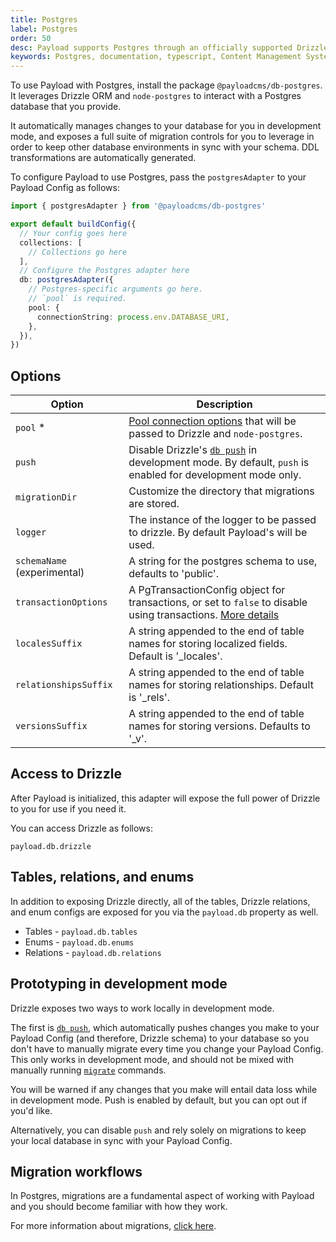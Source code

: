 ```yaml
---
title: Postgres
label: Postgres
order: 50
desc: Payload supports Postgres through an officially supported Drizzle Database Adapter.
keywords: Postgres, documentation, typescript, Content Management System, cms, headless, javascript, node, react, nextjs
---
```


To use Payload with Postgres, install the package `@payloadcms/db-postgres`. It leverages Drizzle ORM and `node-postgres` to interact with a Postgres database that you provide.

It automatically manages changes to your database for you in development mode, and exposes a full suite of migration controls for you to leverage in order to keep other database environments in sync with your schema. DDL transformations are automatically generated.

To configure Payload to use Postgres, pass the `postgresAdapter` to your Payload Config as follows:

```ts
import { postgresAdapter } from '@payloadcms/db-postgres'

export default buildConfig({
  // Your config goes here
  collections: [
    // Collections go here
  ],
  // Configure the Postgres adapter here
  db: postgresAdapter({
    // Postgres-specific arguments go here.
    // `pool` is required.
    pool: {
      connectionString: process.env.DATABASE_URI,
    },
  }),
})
```

## Options

| Option                      | Description                                                                                                                                                                      |
|-----------------------------|----------------------------------------------------------------------------------------------------------------------------------------------------------------------------------|
| `pool` \*                   | [Pool connection options](https://orm.drizzle.team/docs/quick-postgresql/node-postgres) that will be passed to Drizzle and `node-postgres`.                                      |
| `push`                      | Disable Drizzle's [`db push`](https://orm.drizzle.team/kit-docs/overview#prototyping-with-db-push) in development mode. By default, `push` is enabled for development mode only. |
| `migrationDir`              | Customize the directory that migrations are stored.                                                                                                                              |
| `logger`                    | The instance of the logger to be passed to drizzle. By default Payload's will be used.                                                                                           |
| `schemaName` (experimental) |  A string for the postgres schema to use, defaults to 'public'.                                                                                                    |
| `transactionOptions`        | A PgTransactionConfig object for transactions, or set to `false` to disable using transactions. [More details](https://orm.drizzle.team/docs/transactions)                   |
| `localesSuffix`             | A string appended to the end of table names for storing localized fields. Default is '_locales'.                                                                                 |
| `relationshipsSuffix`       | A string appended to the end of table names for storing relationships. Default is '_rels'.                                                                                       |
| `versionsSuffix`            | A string appended to the end of table names for storing versions. Defaults to '_v'.                                                                                              |



## Access to Drizzle

After Payload is initialized, this adapter will expose the full power of Drizzle to you for use if you need it.

You can access Drizzle as follows:

```text
payload.db.drizzle
```

## Tables, relations, and enums

In addition to exposing Drizzle directly, all of the tables, Drizzle relations, and enum configs are exposed for you via the `payload.db` property as well.

- Tables - `payload.db.tables`
- Enums - `payload.db.enums`
- Relations - `payload.db.relations`

## Prototyping in development mode

Drizzle exposes two ways to work locally in development mode.

The first is [`db push`](https://orm.drizzle.team/kit-docs/overview#prototyping-with-db-push), which automatically pushes changes you make to your Payload Config (and therefore, Drizzle schema) to your database so you don't have to manually migrate every time you change your Payload Config. This only works in development mode, and should not be mixed with manually running [`migrate`](/docs/database/migrations) commands.

You will be warned if any changes that you make will entail data loss while in development mode. Push is enabled by default, but you can opt out if you'd like.

Alternatively, you can disable `push` and rely solely on migrations to keep your local database in sync with your Payload Config.

## Migration workflows

In Postgres, migrations are a fundamental aspect of working with Payload and you should become familiar with how they work.

For more information about migrations, [click here](/docs/beta/database/migrations#when-to-run-migrations).
